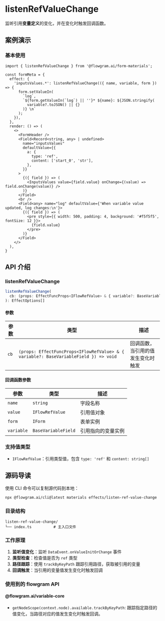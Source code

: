 # listenRefValueChange

监听引用**变量定义**的变化，并在变化时触发回调函数。

## 案例演示


### 基本使用

<BasicStory />

```tsx pure title="form-meta.tsx"
import { listenRefValueChange } from '@flowgram.ai/form-materials';

const formMeta = {
  effect: {
    'inputsValues.*': listenRefValueChange(({ name, variable, form }) => {
      form.setValueIn(
        `log`,
        `${form.getValueIn(`log`) || ''}* ${name}: ${JSON.stringify(
          variable?.toJSON() || {}
        )} \n`
      );
    }),
  },
  render: () => (
    <>
      <FormHeader />
      <Field<Record<string, any> | undefined>
        name="inputsValues"
        defaultValue={{
          a: {
            type: 'ref',
            content: ['start_0', 'str'],
          },
        }}
      >
        {({ field }) => (
          <InputsValues value={field.value} onChange={(value) => field.onChange(value)} />
        )}
      </Field>
      <br />
      <Field<any> name="log" defaultValue={'When variable value updated, log changes:\n'}>
        {({ field }) => (
          <pre style={{ width: 500, padding: 4, background: '#f5f5f5', fontSize: 12 }}>
            {field.value}
          </pre>
        )}
      </Field>
    </>
  ),
}
```

## API 介绍

### listenRefValueChange

```typescript
listenRefValueChange(
  cb: (props: EffectFuncProps<IFlowRefValue> & { variable?: BaseVariableField }) => void
): EffectOptions[]
```

#### 参数

| 参数 | 类型 | 描述 |
|------|------|------|
| `cb` | `(props: EffectFuncProps<IFlowRefValue> & { variable?: BaseVariableField }) => void` | 回调函数，当引用的值发生变化时触发 |

#### 回调函数参数

| 参数 | 类型 | 描述 |
|------|------|------|
| `name` | `string` | 字段名称 |
| `value` | `IFlowRefValue` | 引用值对象 |
| `form` | `IForm` | 表单实例 |
| `variable` | `BaseVariableField` | 引用指向的变量实例 |

### 支持值类型

- `IFlowRefValue`：引用类型值，包含 `type: 'ref'` 和 `content: string[]`

## 源码导读


<SourceCode
  href="https://github.com/bytedance/flowgram.ai/tree/main/packages/materials/form-materials/src/effects/listen-ref-value-change"
/>

使用 CLI 命令可以复制源代码到本地：

```bash
npx @flowgram.ai/cli@latest materials effects/listen-ref-value-change
```

### 目录结构

```
listen-ref-value-change/
└── index.ts          # 主入口文件
```

### 工作原理

1. **监听值变化**：监听 `DataEvent.onValueInitOrChange` 事件
2. **类型检查**：检查值是否为 `ref` 类型
3. **路径跟踪**：使用 `trackByKeyPath` 跟踪引用路径，获取被引用的变量
4. **回调触发**：当引用的变量值发生变化时触发回调

### 使用到的 flowgram API

#### @flowgram.ai/variable-core

- `getNodeScope(context.node).available.trackByKeyPath`: 跟踪指定路径的值变化，当路径对应的值发生变化时触发回调。
